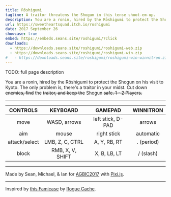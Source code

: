```yaml
---
title: Rōshigumi
tagline: A traitor threatens the Shogun in this tense shoot-em-up.
description: You are a ronin, hired by the Rōshigumi to protect the Shogun on his visit to Kyoto. The only problem is, there's a traitor in your midst.
url: https://sweetheartsquad.itch.io/roshigumi
date: 2017 September 26
showcase: true
embed: https://embeds.seans.site/roshigumi/?click
downloads:
  - https://downloads.seans.site/roshigumi/roshigumi-web.zip
  - https://downloads.seans.site/roshigumi/roshigumi-win.zip
#   - https://downloads.seans.site/roshigumi/roshigumi-win-winnitron.zip
---
```


TODO: full page description



You are a ronin, hired by the Rōshigumi to protect the Shogun on his visit to Kyoto. The only problem is, there's a traitor in your midst. Cut down <del>enemies, find</del> the <del>traitor, and keep the</del> Shogun <del>safe. 1 - 2 Players.</del>

---

<table style="text-align: center; width: 100%;">
	<thead>
		<tr>
			<th>CONTROLS</th>
			<th>KEYBOARD</th>
			<th>GAMEPAD</th>
			<th>WINNITRON</th>
		</tr>
	</thead>
	<tbody>
		<tr>
			<td>move</td>
			<td>WASD, arrows</td>
			<td>left stick, D-PAD</td>
			<td>arrows</td>
		</tr>
		<tr>
			<td>aim</td>
			<td>mouse</td>
			<td>right stick</td>
			<td>automatic</td>
		</tr>
		<tr>
			<td>attack/select</td>
			<td>LMB, Z, C, CTRL</td>
			<td>A, Y, RB, RT</td>
			<td>. (period)</td>
		</tr>
		<tr>
			<td>block</td>
			<td>RMB, X, V, SHIFT</td>
			<td>X, B, LB, LT</td>
			<td>/ (slash)</td>
		</tr>
	</tbody></table>

---

Made by Sean, Michael, & Ian for [AGBIC2017](https://itch.io/jam/a-game-by-its-cover-2017) with [Pixi.js](http://www.pixijs.com/).

---

Inspired by [this Famicase](http://famicase.com/17/softs/004.html) by [Rogue Cache](http://www.roguecache.com/).
